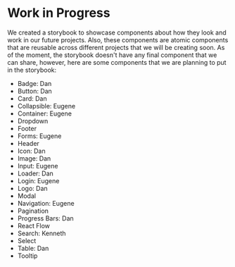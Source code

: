 
<Meta title='Notes' />

# Work in Progress

We created a storybook to showcase components about how they look and work in our future projects. Also, these components are atomic components that are reusable across different projects that we will be creating soon. As of the moment, the storybook doesn't have any final component that we can share, however, here are some components that we are planning to put in the storybook:

<ul className='todos'>
  <li className='checked'>Badge: Dan</li>
  <li className='checked'>Button: Dan</li>
  <li className='checked'>Card: Dan</li>
  <li className=''>Collapsible: Eugene</li>
  <li className='checked'>Container: Eugene</li>
  <li className=''>Dropdown</li>
  <li className=''>Footer</li>
  <li className='checked'>Forms: Eugene</li>
  <li className=''>Header</li>
  <li className='checked'>Icon: Dan</li>
  <li className='checked'>Image: Dan</li>
  <li className='checked'>Input: Eugene</li>
  <li className='checked'>Loader: Dan</li>
  <li className='checked'>Login: Eugene</li>
  <li className='checked'>Logo: Dan</li>
  <li className=''>Modal</li>
  <li className=''>Navigation: Eugene</li>
  <li className=''>Pagination</li>
  <li className='checked'>Progress Bars: Dan</li>
  <li className=''>React Flow</li>
  <li className='wip'>Search: Kenneth</li>
  <li className=''>Select</li>
  <li className='wip'>Table: Dan</li>
  <li className=''>Tooltip</li>
</ul>

<!--<div class='box'>

  <div class='percent'>
    <svg>
      <circle cx='70' cy='70' r='70'></circle>
      <circle cx='70' cy='70' r='70'></circle>
    </svg>
    <div class='num'>
      <h2>
        5<span>%</span>
      </h2>
    </div>
  </div>
  <h2 class='text'>progress</h2>
</div>-->

<style>{`
  .todos {
    padding: 0;
    column-count: 3;
  }

  .todos li {
    padding: 0;
    margin: 0;
    width: 100%;
    list-style: none;
  }

  .todos li:before {
    content: 'x';
    color: tomato;
    padding-right: 10px;
    font-size: 1rem;
    font-weight: bold;
  }

  .todos li.checked:before {
    content: '✓';
    color: green;
    font-size: 12px;
  }

  .todos li.wip:before {
    content: '⦾';
    color: #4285F4;
    font-size: 9px;
  }
`}</style>
